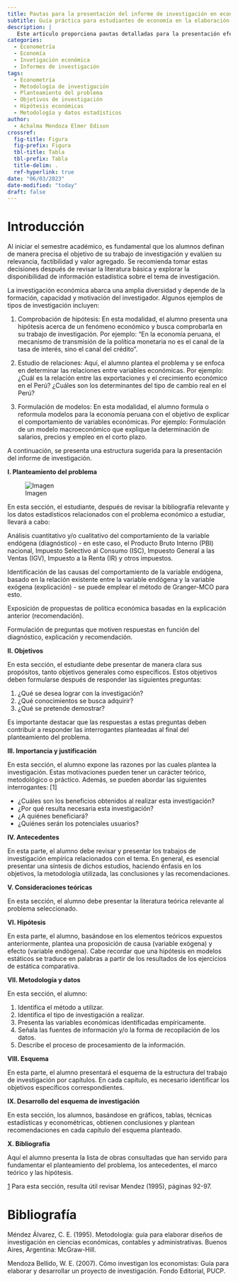 ```yaml
---
title: Pautas para la presentación del informe de investigación en economía enfoque, estructura y elementos clave
subtitle: Guía práctica para estudiantes de economía en la elaboración de informes de investigación
description: |
   Este artículo proporciona pautas detalladas para la presentación efectiva de informes de investigación en el campo de la economía. Se abordan aspectos fundamentales, como el planteamiento del problema, los objetivos, la importancia y justificación, los antecedentes, las consideraciones teóricas, la formulación de hipótesis, la metodología y los datos, el esquema de investigación, el desarrollo del esquema y la bibliografía. Se ofrecen consejos prácticos y se citan referencias bibliográficas relevantes para guiar a los estudiantes en cada etapa del proceso.
categories:
  - Econometría
  - Economía
  - Invetigación económica
  - Informes de investigación
tags:
  - Econometría
  - Metodología de investigación
  - Planteamiento del problema
  - Objetivos de investigación
  - Hipótesis económicas
  - Metodología y datos estadísticos
author:
  - Achalma Mendoza Elmer Edison
crossref:
  fig-title: Figura
  fig-prefix: Figura
  tbl-title: Tabla
  tbl-prefix: Tabla
  title-delim: .
  ref-hyperlink: true
date: "06/03/2023"
date-modified: "today"
draft: false
---
```


# Introducción

Al iniciar el semestre académico, es fundamental que los alumnos definan de manera precisa el objetivo de su trabajo de investigación y evalúen su relevancia, factibilidad y valor agregado. Se recomienda tomar estas decisiones después de revisar la literatura básica y explorar la disponibilidad de información estadística sobre el tema de investigación.

La investigación económica abarca una amplia diversidad y depende de la formación, capacidad y motivación del investigador. Algunos ejemplos de tipos de investigación incluyen:

1. Comprobación de hipótesis: En esta modalidad, el alumno presenta una hipótesis acerca de un fenómeno económico y busca comprobarla en su trabajo de investigación. Por ejemplo: "En la economía peruana, el mecanismo de transmisión de la política monetaria no es el canal de la tasa de interés, sino el canal del crédito".

2. Estudio de relaciones: Aquí, el alumno plantea el problema y se enfoca en determinar las relaciones entre variables económicas. Por ejemplo: ¿Cuál es la relación entre las exportaciones y el crecimiento económico en el Perú? ¿Cuáles son los determinantes del tipo de cambio real en el Perú?

3. Formulación de modelos: En esta modalidad, el alumno formula o reformula modelos para la economía peruana con el objetivo de explicar el comportamiento de variables económicas. Por ejemplo: Formulación de un modelo macroeconómico que explique la determinación de salarios, precios y empleo en el corto plazo.

A continuación, se presenta una estructura sugerida para la presentación del informe de investigación.

**I. Planteamiento del problema**

![Imagen](20230603152205.png){#fig-1}


En esta sección, el estudiante, después de revisar la bibliografía relevante y los datos estadísticos relacionados con el problema económico a estudiar, llevará a cabo:

Análisis cuantitativo y/o cualitativo del comportamiento de la variable endógena (diagnóstico) - en este caso, el Producto Bruto Interno (PBI) nacional, Impuesto Selectivo al Consumo (ISC), Impuesto General a las Ventas (IGV), Impuesto a la Renta (IR) y otros impuestos.

Identificación de las causas del comportamiento de la variable endógena, basado en la relación existente entre la variable endógena y la variable exógena (explicación) - se puede emplear el método de Granger-MCO para esto.

Exposición de propuestas de política económica basadas en la explicación anterior (recomendación).

Formulación de preguntas que motiven respuestas en función del diagnóstico, explicación y recomendación.

**II. Objetivos**

En esta sección, el estudiante debe presentar de manera clara sus propósitos, tanto objetivos generales como específicos. Estos objetivos deben formularse después de responder las siguientes preguntas:

1. ¿Qué se desea lograr con la investigación?
2. ¿Qué conocimientos se busca adquirir?
3. ¿Qué se pretende demostrar?

Es importante destacar que las respuestas a estas preguntas deben contribuir a responder las interrogantes planteadas al final del planteamiento del problema.

**III. Importancia y justificación**

En esta sección, el alumno expone las razones por las cuales plantea la investigación. Estas motivaciones pueden tener un carácter teórico, metodológico o práctico. Además, se pueden abordar las siguientes interrogantes: [1]

- ¿Cuáles son los beneficios obtenidos al realizar esta investigación?
- ¿Por qué resulta necesaria esta investigación?
- ¿A quiénes beneficiará?
- ¿Quiénes serán los potenciales usuarios?

**IV. Antecedentes**

En esta parte, el alumno debe revisar y presentar los trabajos de investigación empírica relacionados con el tema. En general, es esencial presentar una síntesis de dichos estudios, haciendo énfasis en los objetivos, la metodología utilizada, las conclusiones y las recomendaciones.

**V. Consideraciones teóricas**

En esta sección, el alumno debe presentar la literatura teórica relevante al problema seleccionado.

**VI. Hipótesis**

En esta parte, el alumno, basándose en los elementos teóricos expuestos anteriormente, plantea una proposición de causa (variable exógena) y efecto (variable endógena). Cabe recordar que una hipótesis en modelos estáticos se traduce en palabras a partir de los resultados de los ejercicios de estática comparativa.

**VII. Metodología y datos**

En esta sección, el alumno:

1. Identifica el método a utilizar.
2. Identifica el tipo de investigación a realizar.
3. Presenta las variables económicas identificadas empíricamente.
4. Señala las fuentes de información y/o la forma de recopilación de los datos.
5. Describe el proceso de procesamiento de la información.

**VIII. Esquema**

En esta parte, el alumno presentará el esquema de la estructura del trabajo de investigación por capítulos. En cada capítulo, es necesario identificar los objetivos específicos correspondientes.

**IX. Desarrollo del esquema de investigación**

En esta sección, los alumnos, basándose en gráficos, tablas, técnicas estadísticas y econométricas, obtienen conclusiones y plantean recomendaciones en cada capítulo del esquema planteado.

**X. Bibliografía**

Aquí el alumno presenta la lista de obras consultadas que han servido para fundamentar el planteamiento del problema, los antecedentes, el marco teórico y las hipótesis.


[1](#sdfootnote1anc) Para esta sección, resulta útil revisar Mendez (1995), páginas 92-97.


# Bibliografía

Méndez Álvarez, C. E. (1995). Metodología: guía para elaborar diseños de investigación en ciencias económicas, contables y administrativas. Buenos Aires, Argentina: McGraw-Hill.

Mendoza Bellido, W. E. (2007). Cómo investigan los economistas: Guía para elaborar y desarrollar un proyecto de investigación. Fondo Editorial, PUCP.